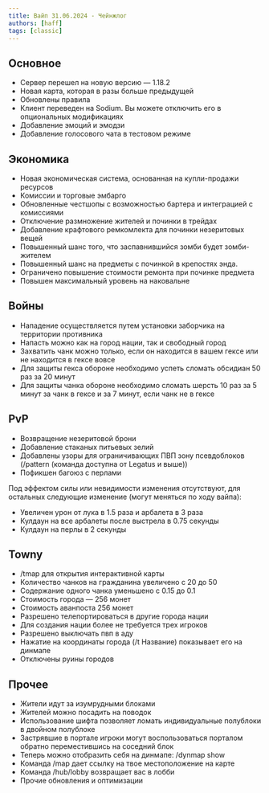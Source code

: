 ---
title: Вайп 31.06.2024 - Чейнжлог
authors: [haff]
tags: [classic]
---

## Основное

* Сервер перешел на новую версию — 1.18.2
* Новая карта, которая в разы больше предыдущей
* Обновлены правила
* Клиент переведен на Sodium. Вы можете отключить его в опциональных модификациях
* Добавление эмоций и эмодзи
* Добавление голосового чата в тестовом режиме

## Экономика

* Новая экономическая система, основанная на купли-продажи ресурсов
* Комиссии и торговые эмбарго
* Обновленные честшопы с возможностью бартера и интеграцией с комиссиями
* Отключение размножение жителей и починки в трейдах
* Добавление крафтового ремкомлекта для починки незеритовых вещей
* Повышенный шанс того, что заспавнившийся зомби будет зомби-жителем
* Повышенный шанс на предметы с починкой в крепостях энда.
* Ограничено повышение стоимости ремонта при починке предмета
* Повышен максимальный уровень на наковальне

## Войны

* Нападение осуществляется путем установки заборчика на территории противника
* Напасть можно как на город нации, так и свободный город
* Захватить чанк можно только, если он находится в вашем гексе или не находится в гексе вовсе
* Для защиты гекса обороне необходимо успеть сломать обсидиан 50 раз за 20 минут
* Для защиты чанка обороне необходимо сломать шерсть 10 раз за 5 минут за чанк в гексе и за 7 минут, если чанк не в гексе

## PvP

* Возвращение незеритовой брони
* Добавление стаканых питьевых зелий
* Добавлены узоры для ограничивающих ПВП зону псевдоблоков (/pattern (команда доступна от Legatus и выше))
* Пофикшен багоюз с перлами

Под эффектом силы или невидимости изменения отсутствуют, для остальных следующие изменение (могут меняться по ходу вайпа):

* Увеличен урон от лука в 1.5 раза и арбалета в 3 раза
* Кулдаун на все арбалеты после выстрела в 0.75 секунды
* Кулдаун на перлы в 2 секунды

## Towny

* /tmap для открытия интерактивной карты
* Количество чанков на гражданина увеличено с 20 до 50
* Содержание одного чанка уменьшено с 0.15 до 0.1
* Стоимость города — 256 монет
* Стоимость аванпоста 256 монет
* Разрешено телепортироваться в другие города нации
* Для создания нации более не требуется трех игроков
* Разрешено выключать пвп в аду
* Нажатие на координаты города (/t Название) показывает его на динмапе 
* Отключены руины городов

## Прочее

* Жители идут за изумрудными блоками
* Жителей можно посадить на поводок
* Использование шифта позволяет ломать индивидуальные полублоки в двойном полублоке
* Застрявшие в портале игроки могут воспользоваться порталом обратно переместившись на соседний блок
* Теперь можно отобразить себя на динмапе: /dynmap show
* Команда /map дает ссылку на твое местоположение на карте
* Команда /hub/lobby возвращает вас в лобби
* Прочие обновления и оптимизации
